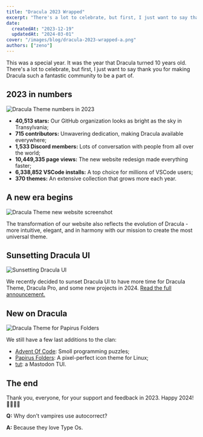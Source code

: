 ```yaml
---
title: "Dracula 2023 Wrapped"
excerpt: "There's a lot to celebrate, but first, I just want to say thank you for making Dracula such a fantastic community to be a part of."
date:
  createdAt: "2023-12-19"
  updatedAt: "2024-03-01"
cover: "/images/blog/dracula-2023-wrapped-a.png"
authors: ["zeno"]
---
```


This was a special year. It was the year that Dracula turned 10 years old. There's a lot to celebrate, but first, I just want to say thank you for making Dracula such a fantastic community to be a part of.

## 2023 in numbers

![Dracula Theme numbers in 2023](/images/blog/dracula-2023-wrapped-b.png)

- **40,513 stars:** Our GitHub organization looks as bright as the sky in Transylvania;
- **715 contributors:** Unwavering dedication, making Dracula available everywhere;
- **1,533 Discord members:** Lots of conversation with people from all over the world;
- **10,449,335 page views:** The new website redesign made everything faster;
- **6,338,852 VSCode installs:** A top choice for millions of VSCode users;
- **370 themes:** An extensive collection that grows more each year.

## A new era begins

![Dracula Theme new website screenshot](/images/blog/dracula-2023-wrapped-c.png)

The transformation of our website also reflects the evolution of Dracula - more intuitive, elegant, and in harmony with our mission to create the most universal theme.

## Sunsetting Dracula UI

![Sunsetting Dracula UI](/images/blog/dracula-2023-wrapped-d.png)

We recently decided to sunset Dracula UI to have more time for Dracula Theme, Dracula Pro, and some new projects in 2024. [Read the full announcement.](https://draculatheme.com/blog/sunsetting-dracula-ui)

## New on Dracula

![Dracula Theme for Papirus Folders](/images/blog/dracula-2023-wrapped-e.png)

We still have a few last additions to the clan:

- [Advent Of Code](/adventofcode): Smoll programming puzzles;
- [Papirus Folders](/papirus-folders): A pixel-perfect icon theme for Linux;
- [tut](/tut): a Mastodon TUI.

## The end

Thank you, everyone, for your support and feedback in 2023. Happy 2024! 🥂🧛🏻‍♂️

**Q:** Why don't vampires use autocorrect?

**A:** Because they love Type Os.

